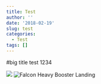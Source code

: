 ```yaml
---
title: Test
author: ''
date: '2018-02-19'
slug: test
categories:
  - Test
tags: []
---
```

#big title
test 1234

![](https://i.imgur.com/AgP1Q6s.jpg)
![Falcon Heavy Booster Landing](https://media.giphy.com/media/3ohs4gSs3V0Q7qOtKU/giphy.gif)

